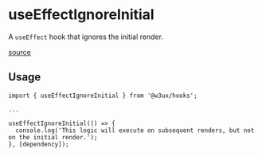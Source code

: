 # useEffectIgnoreInitial

A `useEffect` hook that ignores the initial render.

[source](https://github.com/w3ux/w3ux-library/blob/main/library/hooks/src/useEffectIgnoreInitial.tsx)


## Usage

```tsx
import { useEffectIgnoreInitial } from '@w3ux/hooks';

...

useEffectIgnoreInitial(() => {
  console.log('This logic will execute on subsequent renders, but not on the initial render.');
}, [dependency]);

```